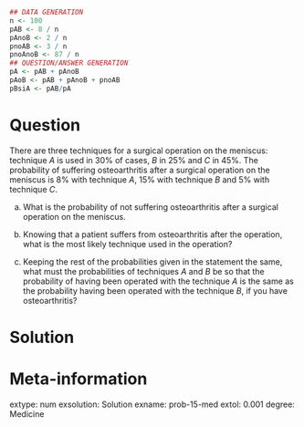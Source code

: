 
```r
## DATA GENERATION
n <- 100
pAB <- 8 / n
pAnoB <- 2 / n
pnoAB <- 3 / n
pnoAnoB <- 87 / n
## QUESTION/ANSWER GENERATION
pA <- pAB + pAnoB
pAoB <- pAB + pAnoB + pnoAB
pBsiA <- pAB/pA
```

Question
========
There are three techniques for a surgical operation on the meniscus: technique $A$ is used in 30% of cases, $B$ in 25% and $C$ in 45%. The probability of suffering osteoarthritis after a surgical operation on the meniscus is 8% with technique $A$, 15% with technique $B$ and  5% with technique $C$.


a. What is the probability of not suffering osteoarthritis after a surgical operation on the meniscus.

a. Knowing that a patient suffers from osteoarthritis after the operation, what is the most likely technique used in the operation?

a. Keeping the rest of the probabilities given in the statement the same, what must the probabilities of techniques $A$ and $B$ be so that the probability of having been operated with the technique $A$ is the same as the probability having been operated with the technique $B$, if you have osteoarthritis?

Solution
========

Meta-information 
================
extype: num
exsolution: Solution
exname: prob-15-med
extol: 0.001
degree: Medicine
 
